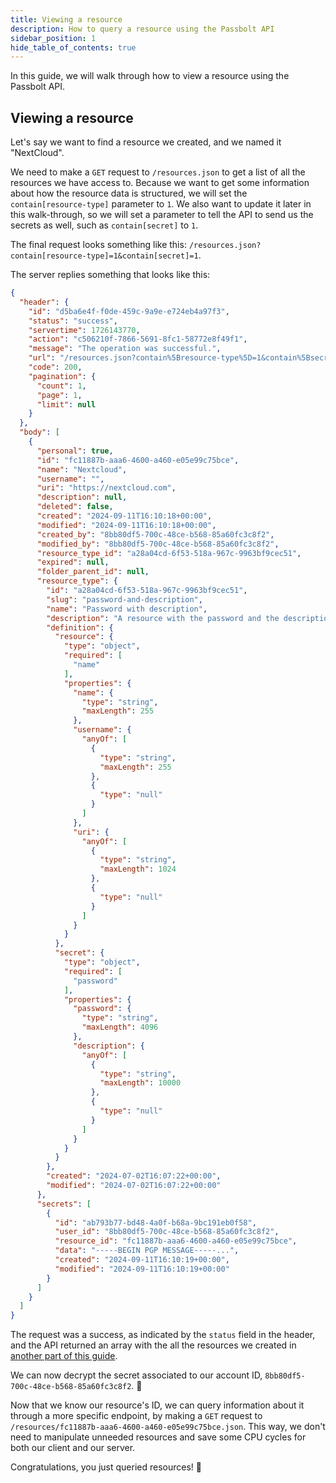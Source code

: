 ```yaml
---
title: Viewing a resource
description: How to query a resource using the Passbolt API
sidebar_position: 1
hide_table_of_contents: true
---
```


In this guide, we will walk through how to view a resource using the Passbolt API.

## Viewing a resource

Let's say we want to find a resource we created, and we named it "NextCloud".

We need to make a `GET` request to `/resources.json` to get a list of all the resources we have access to.
Because we want to get some information about how the resource data is structured, we will set the `contain[resource-type]` parameter to `1`.
We also want to update it later in this walk-through, so we will set a parameter to tell the API to send us the secrets as well, such as `contain[secret]` to `1`.

The final request looks something like this: `/resources.json?contain[resource-type]=1&contain[secret]=1`.

The server replies something that looks like this:

```json
{
  "header": {
    "id": "d5ba6e4f-f0de-459c-9a9e-e724eb4a97f3",
    "status": "success",
    "servertime": 1726143770,
    "action": "c506210f-7866-5691-8fc1-58772e8f49f1",
    "message": "The operation was successful.",
    "url": "/resources.json?contain%5Bresource-type%5D=1&contain%5Bsecret%5D=1",
    "code": 200,
    "pagination": {
      "count": 1,
      "page": 1,
      "limit": null
    }
  },
  "body": [
    {
      "personal": true,
      "id": "fc11887b-aaa6-4600-a460-e05e99c75bce",
      "name": "Nextcloud",
      "username": "",
      "uri": "https://nextcloud.com",
      "description": null,
      "deleted": false,
      "created": "2024-09-11T16:10:18+00:00",
      "modified": "2024-09-11T16:10:18+00:00",
      "created_by": "8bb80df5-700c-48ce-b568-85a60fc3c8f2",
      "modified_by": "8bb80df5-700c-48ce-b568-85a60fc3c8f2",
      "resource_type_id": "a28a04cd-6f53-518a-967c-9963bf9cec51",
      "expired": null,
      "folder_parent_id": null,
      "resource_type": {
        "id": "a28a04cd-6f53-518a-967c-9963bf9cec51",
        "slug": "password-and-description",
        "name": "Password with description",
        "description": "A resource with the password and the description encrypted.",
        "definition": {
          "resource": {
            "type": "object",
            "required": [
              "name"
            ],
            "properties": {
              "name": {
                "type": "string",
                "maxLength": 255
              },
              "username": {
                "anyOf": [
                  {
                    "type": "string",
                    "maxLength": 255
                  },
                  {
                    "type": "null"
                  }
                ]
              },
              "uri": {
                "anyOf": [
                  {
                    "type": "string",
                    "maxLength": 1024
                  },
                  {
                    "type": "null"
                  }
                ]
              }
            }
          },
          "secret": {
            "type": "object",
            "required": [
              "password"
            ],
            "properties": {
              "password": {
                "type": "string",
                "maxLength": 4096
              },
              "description": {
                "anyOf": [
                  {
                    "type": "string",
                    "maxLength": 10000
                  },
                  {
                    "type": "null"
                  }
                ]
              }
            }
          }
        },
        "created": "2024-07-02T16:07:22+00:00",
        "modified": "2024-07-02T16:07:22+00:00"
      },
      "secrets": [
        {
          "id": "ab793b77-bd48-4a0f-b68a-9bc191eb0f58",
          "user_id": "8bb80df5-700c-48ce-b568-85a60fc3c8f2",
          "resource_id": "fc11887b-aaa6-4600-a460-e05e99c75bce",
          "data": "-----BEGIN PGP MESSAGE-----...",
          "created": "2024-09-11T16:10:19+00:00",
          "modified": "2024-09-11T16:10:19+00:00"
        }
      ]
    }
  ]
}
```

The request was a success, as indicated by the `status` field in the header, and the API returned an array with the all the resources we created in [another part of this guide](../creating).

We can now decrypt the secret associated to our account ID, `8bb80df5-700c-48ce-b568-85a60fc3c8f2`. 🎉

Now that we know our resource's ID, we can query information about it through a more specific endpoint, by making a `GET` request to `/resources/fc11887b-aaa6-4600-a460-e05e99c75bce.json`.
This way, we don't need to manipulate unneeded resources and save some CPU cycles for both our client and our server.

Congratulations, you just queried resources! 🎉
